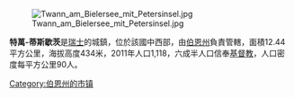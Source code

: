 [[Image:Twann_am_Bielersee_mit_Petersinsel.jpg|right]]

'''特萬-蒂斯歇茨'''是[[瑞士|瑞士]]的城鎮，位於該國中西部，由[[伯恩州|伯恩州]]負責管轄，面積12.44平方公里，海拔高度434米，2011年人口1,118，六成半人口信奉[[基督教|基督教]]，人口密度每平方公里90人。

{{Switzerland-geo-stub}}
[[Category:伯恩州的市镇|Category:伯恩州的市镇]]